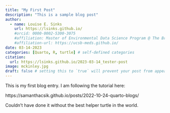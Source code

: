 ```yaml
---
title: "My First Post"
description: "This is a sample blog post"
author:
  - name: Louise E. Sinks
    url: https://lsinks.github.io/
    #orcid: 0000-0002-5300-3075
    #affiliation: Master of Environmental Data Science Program @ The Bren School (UCSB) & The National Center for Ecological Analysis & Synthesis
    #affiliation-url: https://ucsb-meds.github.io/ 
date: 03-14-2023
categories: [Quarto, R, turtle] # self-defined categories
citation:
  url: https://lsinks.github.io/2023-03-14_tester-post 
image: mckinley.jpg
draft: false # setting this to `true` will prevent your post from appearing on your listing page until you're ready!
---
```


This is my first blog entry. I am following the tutorial here:

https://samanthacsik.github.io/posts/2022-10-24-quarto-blogs/

Couldn't have done it without the best helper turtle in the world.
